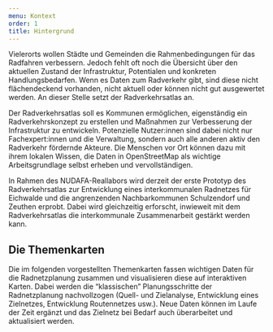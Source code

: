 ```yaml
---
menu: Kontext
order: 1
title: Hintergrund
---
```

Vielerorts wollen Städte und Gemeinden die Rahmenbedingungen für das Radfahren verbessern. Jedoch fehlt oft noch die Übersicht über den aktuellen Zustand der Infrastruktur, Potentialen und konkreten Handlungsbedarfen. Wenn es Daten zum Radverkehr gibt, sind diese nicht flächendeckend vorhanden, nicht aktuell oder können nicht gut ausgewertet werden. An dieser Stelle setzt der Radverkehrsatlas an.

Der Radverkehrsatlas soll es Kommunen ermöglichen, eigenständig ein Radverkehrskonzept zu erstellen und Maßnahmen zur Verbesserung der Infrastruktur zu entwickeln. Potenzielle Nutzer:innen sind dabei nicht nur Fachexpert:innen und die Verwaltung, sondern auch alle anderen aktiv den Radverkehr fördernde Akteure. Die Menschen vor Ort können dazu mit ihrem lokalen Wissen, die Daten in OpenStreetMap als wichtige Arbeitsgrundlage selbst erheben und vervollständigen.

In Rahmen des NUDAFA-Reallabors wird derzeit der erste Prototyp des Radverkehrsatlas zur Entwicklung eines interkommunalen Radnetzes für Eichwalde und die angrenzenden Nachbarkommunen Schulzendorf und Zeuthen erprobt. Dabei wird gleichzeitig erforscht, inwieweit mit dem Radverkehrsatlas die interkommunale Zusammenarbeit gestärkt werden kann.

## Die Themenkarten

Die im folgenden vorgestellten Themenkarten fassen wichtigen Daten für die Radnetzplanung zusammen und visualisieren diese auf interaktiven Karten. Dabei werden die “klassischen” Planungsschritte der Radnetzplanung nachvollzogen (Quell- und Zielanalyse, Entwicklung eines Zielnetzes, Entwicklung Routennetzes usw.). Neue Daten können im Laufe der Zeit ergänzt und das Zielnetz bei Bedarf auch überarbeitet und aktualisiert werden.
